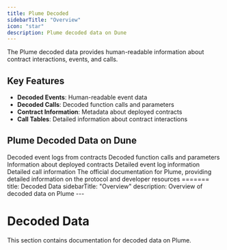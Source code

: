 ```yaml
---
title: Plume Decoded
sidebarTitle: "Overview"
icon: "star"
description: Plume decoded data on Dune
---
```



The Plume decoded data provides human-readable information about contract interactions, events, and calls.

## Key Features

- **Decoded Events**: Human-readable event data
- **Decoded Calls**: Decoded function calls and parameters
- **Contract Information**: Metadata about deployed contracts
- **Call Tables**: Detailed information about contract interactions

## Plume Decoded Data on Dune

<CardGroup cols={2}>
  <Card title="Decoded Logs" icon="database" href="/data-catalog/evm/plume/decoded/logs-decoded">
    Decoded event logs from contracts
  </Card>
  <Card title="Decoded Traces" icon="database" href="/data-catalog/evm/plume/decoded/traces-decoded">
    Decoded function calls and parameters
  </Card>
  <Card title="Contracts" icon="database" href="/data-catalog/evm/plume/decoded/contracts">
    Information about deployed contracts
  </Card>
  <Card title="Event Logs" icon="database" href="/data-catalog/evm/plume/decoded/event-logs">
    Detailed event log information
  </Card>
  <Card title="Call Tables" icon="database" href="/data-catalog/evm/plume/decoded/call-tables">
    Detailed call information
  </Card>
</CardGroup>

<OverviewSnippet />

<CardGroup cols={1}>
  <Card title="Plume Documentation" icon="link" href="https://docs.plume.network">
    The official documentation for Plume, providing detailed information on the protocol and developer resources
  </Card>
</CardGroup> 
=======
title: Decoded Data
sidebarTitle: "Overview"
description: Overview of decoded data on Plume
---

# Decoded Data

This section contains documentation for decoded data on Plume. 